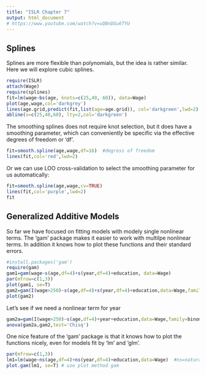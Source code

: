 ```yaml
---
title: "ISLR Chapter 7"
output: html_document
# https://www.youtube.com/watch?v=uQBnDGu6TYU
---
```


Splines
-------
Splines are more flexible than polynomials, but the idea is rather similar.
Here we will explore cubic splines. 

```r
require(ISLR)
attach(Wage)
require(splines)
fit=lm(wage~bs(age, knots=c(25,40, 60)), data=Wage)
plot(age,wage,col='darkgrey')
lines(age.grid,predict(fit,list(age=age.grid)), col='darkgreen',lwd=2)
abline(v=c(25,40,60), lty=2,col='darkgreen')
```

The smoothing splines does not require knot selection, but it does have a smoothing parameter, which can conveniently be specific via the effective degrees of freedom or 'df'.

```r
fit=smooth.spline(age,wage,df=16)  #degress of freedom
lines(fit,col='red',lwd=2)
```

Or we can use LOO cross-validation to select the smoothing parameter for us automatically:

```r
fit=smooth.spline(age,wage,cv=TRUE)
lines(fit,col='purple',lwd=2)
fit
```
Generalized Additive Models
---------------------------

So far we have focused on fitting models with modely single nonlinear terms. The 'gam' package makes it easier to work with multilpe nonlinear terms. In addition it knows how to plot these functions and their standard errors. 

```r
#install.packages('gam')
require(gam)
gam1=gam(wage~s(age,df=4)+s(year,df=4)+education, data=Wage)
par(mfrow=c(1,3))
plot(gam1, se=T)
gam2=gam(I(wage>250)~s(age,df=4)+s(year,df=4)+education,data=Wage,family=binomial)
plot(gam2)
```

Let's see if we need a nonlinear term for year

```r
gam2a=gam(I(wage>250)~s(age,df=4)+year+education,data=Wage,family=binomial)
anova(gam2a,gam2,test='Chisq')
```
One nice feature of the 'gam' package is that it knows how to plot the functions nicely, even for models fit by 'lm' and 'glm'.

```r
par(mfrow=c(1,3))
lm1=lm(wage~ns(age,df=4)+ns(year,df=4)+education,data=Wage)  #ns=natural spline
plot.gam(lm1, se=T) # use plot method gam
```


